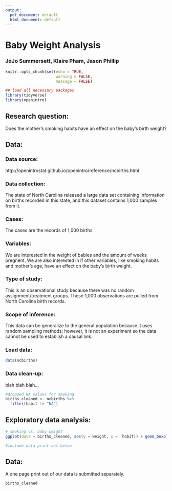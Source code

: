 ```yaml
---
output:
  pdf_document: default
  html_document: default
---
```

<!-- Replace below with the title of your project -->
Baby Weight Analysis
========================================================


<!-- Replace below with your team name and the last and first name of each team member -->
### JoJo Summersett, Klaire Pham, Jason Phillip


```r
knitr::opts_chunk$set(echo = TRUE,
                      warning = FALSE,
                      message = FALSE)
```

```r
## load all necessary packages
library(tidyverse)
library(openintro)
```



Research question: 
--------------------------------------------------------
<!-- In one sentence, what is your research question? Enter text in the space provided below. -->

Does the mother's smoking habits have an effect on the baby's birth weight?

Data:
--------------------------------------------------------

### Data source:
<!-- Include the citation for your data, and (if available) link to the source. -->

http://openintrostat.github.io/openintro/reference/ncbirths.html

### Data collection:
<!-- How was the data collected? -->

The state of North Carolina released a large data set containing information on births recorded in this state, and this dataset contains 1,000 samples from it.

### Cases:
<!--What are the cases (units of observation or experiment)? -->

The cases are the records of 1,000 births.

### Variables:
<!--What are the one or two variables you will be studying? What types of variables are these? -->

We are interested in the weight of babies and the amount of weeks pregnent. We are also interested in if other variables, like smoking habits and mother's age, have an effect on the baby's birth weight.

### Type of study:
<!--Observational study or experiment? Explain. -->

This is an observational study because there was no random assignment/treatment groups. These 1,000 observations are pulled from North Carolina birth records.

### Scope of inference:
<!-- Can these data be used to establish causal links and/or can findings be generalized to the population at large? -->

This data can be generalize to the general population because it uses random sampling methods; however, it is not an experiment so the data cannot be used to establish a causal link.

### Load data:
<!-- Simply enter the code required to load your data in the space below. No text required. -->

```r
data(ncbirths)
```

### Data clean-up:
<!-- (Optional) If you had to do any data clean up in R, you can include the code and a very brief description of your steps here. If not, you can just get rid of this section. -->

blah blah blah...

```r
#dropped NA values for smoking
births_cleaned <- ncbirths %>%
  filter(habit != "NA")
```

Exploratory data analysis:
--------------------------------------------------------
<!-- Perform relevant descriptive statistics, including summary statistics and visualization of the data. Each plot or summary table should be accompanied by text describing what you see. Also address what the exploratory data analysis suggests about your research question. -->


```r
# smoking vs. baby weight
ggplot(data = births_cleaned, aes(y = weight, x =  habit)) + geom_boxplot()

#include data print out below 
```





Data:
--------------------------------------------------------
A one page print out of our data is submitted separately.

<!-- Do not forget to print out a page of your data and turn it in with your proposal-->
```r
births_cleaned
```
